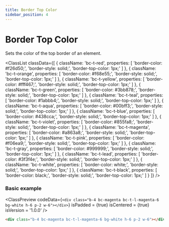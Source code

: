 ```yaml
---
title: Border Top Color
sidebar_position: 4
---
```



# Border Top Color

Sets the color of the top border of an element.

<ClassList
  classData={[
    {
      className: 'bc-t-red',
      properties: [
        'border-color: #f26d50;',
        'border-style: solid;',
        'border-top-color: 1px;'
      ]
    },
    {
      className: 'bc-t-orange',
      properties: [
        'border-color: #f68e55;',
        'border-style: solid;',
        'border-top-color: 1px;'
      ]
    },
    {
      className: 'bc-t-yellow',
      properties: [
        'border-color: #fff467;',
        'border-style: solid;',
        'border-top-color: 1px;'
      ]
    },
    {
      className: 'bc-t-green',
      properties: [
        'border-color: #3bb878;',
        'border-style: solid;',
        'border-top-color: 1px;'
      ]
    },
    {
      className: 'bc-t-teal',
      properties: [
        'border-color: #1abbb4;',
        'border-style: solid;',
        'border-top-color: 1px;'
      ]
    },
    {
      className: 'bc-t-aqua',
      properties: [
        'border-color: #00bff3;',
        'border-style: solid;',
        'border-top-color: 1px;'
      ]
    },
    {
      className: 'bc-t-blue',
      properties: [
        'border-color: #438cca;',
        'border-style: solid;',
        'border-top-color: 1px;'
      ]
    },
    {
      className: 'bc-t-violet',
      properties: [
        'border-color: #855fa8;',
        'border-style: solid;',
        'border-top-color: 1px;'
      ]
    },
    {
      className: 'bc-t-magenta',
      properties: [
        'border-color: #a863a8;',
        'border-style: solid;',
        'border-top-color: 1px;'
      ]
    },
    {
      className: 'bc-t-pink',
      properties: [
        'border-color: #f06ea9;',
        'border-style: solid;',
        'border-top-color: 1px;'
      ]
    },
    {
      className: 'bc-t-gray',
      properties: [
        'border-color: #999999;',
        'border-style: solid;',
        'border-top-color: 1px;'
      ]
    },
    {
      className: 'bc-t-lead',
      properties: [
        'border-color: #3f3f4e;',
        'border-style: solid;',
        'border-top-color: 1px;'
      ]
    },
    {
      className: 'bc-t-white',
      properties: [
        'border-color: white;',
        'border-style: solid;',
        'border-top-color: 1px;'
      ]
    },
    {
      className: 'bc-t-black',
      properties: [
        'border-color: black;',
        'border-style: solid;',
        'border-top-color: 1px;'
      ]
    }
  ]}
/>

### Basic example

<ClassPreview
  codeData={`
    <div class="b-4 bc-magenta bc-t-l-magenta-6 bg-white h-6 p-2 w-6"></div>
  `}
  isPadded = {true}
  isCentered = {true}
  isVersion = '1.0.0'
/>

```html
<div class="b-4 bc-magenta bc-t-l-magenta-6 bg-white h-6 p-2 w-6"></div>
```